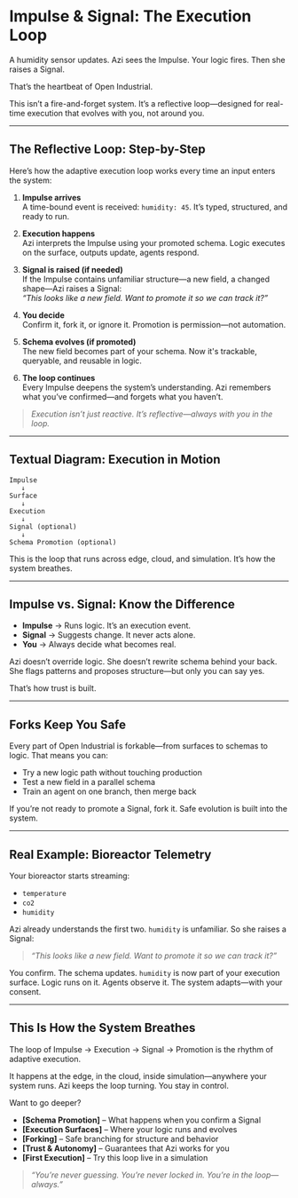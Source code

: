 # Impulse & Signal: The Execution Loop

A humidity sensor updates. Azi sees the Impulse. Your logic fires. Then she raises a Signal.

That’s the heartbeat of Open Industrial.

This isn’t a fire-and-forget system. It’s a reflective loop—designed for real-time execution that evolves with you, not around you.

---

## The Reflective Loop: Step-by-Step

Here’s how the adaptive execution loop works every time an input enters the system:

1. **Impulse arrives**  
   A time-bound event is received: `humidity: 45`. It’s typed, structured, and ready to run.

2. **Execution happens**  
   Azi interprets the Impulse using your promoted schema. Logic executes on the surface, outputs update, agents respond.

3. **Signal is raised (if needed)**  
   If the Impulse contains unfamiliar structure—a new field, a changed shape—Azi raises a Signal:  
   _“This looks like a new field. Want to promote it so we can track it?”_

4. **You decide**  
   Confirm it, fork it, or ignore it. Promotion is permission—not automation.

5. **Schema evolves (if promoted)**  
   The new field becomes part of your schema. Now it's trackable, queryable, and reusable in logic.

6. **The loop continues**  
   Every Impulse deepens the system’s understanding. Azi remembers what you’ve confirmed—and forgets what you haven’t.

> _Execution isn’t just reactive. It’s reflective—always with you in the loop._

---

## Textual Diagram: Execution in Motion

```
Impulse
   ↓
Surface
   ↓
Execution
   ↓
Signal (optional)
   ↓
Schema Promotion (optional)
```

This is the loop that runs across edge, cloud, and simulation.
It’s how the system breathes.

---

## Impulse vs. Signal: Know the Difference

- **Impulse** → Runs logic. It’s an execution event.
- **Signal** → Suggests change. It never acts alone.
- **You** → Always decide what becomes real.

Azi doesn’t override logic. She doesn’t rewrite schema behind your back. She flags patterns and proposes structure—but only you can say yes.

That’s how trust is built.

---

## Forks Keep You Safe

Every part of Open Industrial is forkable—from surfaces to schemas to logic. That means you can:

- Try a new logic path without touching production
- Test a new field in a parallel schema
- Train an agent on one branch, then merge back

If you’re not ready to promote a Signal, fork it. Safe evolution is built into the system.

---

## Real Example: Bioreactor Telemetry

Your bioreactor starts streaming:

- `temperature`
- `co2`
- `humidity`

Azi already understands the first two. `humidity` is unfamiliar. So she raises a Signal:

> _“This looks like a new field. Want to promote it so we can track it?”_

You confirm. The schema updates. `humidity` is now part of your execution surface. Logic runs on it. Agents observe it. The system adapts—with your consent.

---

## This Is How the System Breathes

The loop of Impulse → Execution → Signal → Promotion is the rhythm of adaptive execution.

It happens at the edge, in the cloud, inside simulation—anywhere your system runs. Azi keeps the loop turning. You stay in control.

Want to go deeper?
- **[Schema Promotion]** – What happens when you confirm a Signal
- **[Execution Surfaces]** – Where your logic runs and evolves
- **[Forking]** – Safe branching for structure and behavior
- **[Trust & Autonomy]** – Guarantees that Azi works for you
- **[First Execution]** – Try this loop live in a simulation

> _“You’re never guessing. You’re never locked in. You’re in the loop—always.”_

